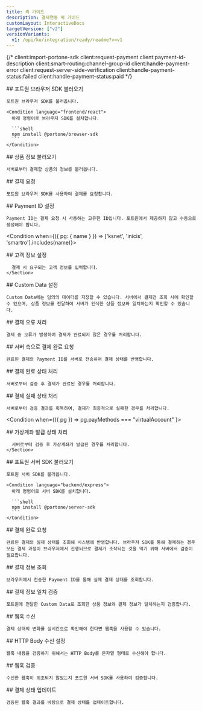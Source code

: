 ```yaml
---
title: 퀵 가이드
description: 결제연동 퀵 가이드
customLayout: InteractiveDocs
targetVersion: ["v2"]
versionVariants:
  v1: /opi/ko/integration/ready/readme?v=v1
---
```



{/* client:import-portone-sdk
client:request-payment
client:payment-id-description
client:smart-routing:channel-group-id
client:handle-payment-error
client:request-server-side-verification
client:handle-payment-status:failed
client:handle-payment-status:paid */}

<InteractiveDoc>
  <Section section="client:import-portone-sdk">
    ## 포트원 브라우저 SDK 불러오기

    포트원 브라우저 SDK를 불러옵니다.

    <Condition language="frontend/react">
      아래 명령어로 브라우저 SDK를 설치합니다.

      ```shell
      npm install @portone/browser-sdk
      ```
    </Condition>
  </Section>

  <Section section="client:fetch-item">
    ## 상품 정보 불러오기

    서버로부터 결제할 상품의 정보를 불러옵니다.
  </Section>

  <Section section="client:request-payment">
    ## 결제 요청

    포트원 브라우저 SDK를 사용하여 결제를 요청합니다.
  </Section>

  <Section section="client:payment-id">
    ## Payment ID 설정

    Payment ID는 결제 요청 시 사용하는 고유한 ID입니다. 포트원에서 제공하지 않고 수동으로 생성해야 합니다.
  </Section>

  <Condition when={({ pg: { name } }) => ['ksnet', 'inicis', 'smartro'].includes(name)}>
    <Section section="client:customer-data">
      ## 고객 정보 설정

      결제 시 요구되는 고객 정보를 입력합니다.
    </Section>
  </Condition>

  <Section section="client:custom-data">
    ## Custom Data 설정

    Custom Data에는 임의의 데이터를 저장할 수 있습니다. 서버에서 결제건 조회 시에 확인할 수 있으며, 상품 정보를 전달하여 서버가 인식한 상품 정보와 일치하는지 확인할 수 있습니다.
  </Section>

  <Section section="client:handle-payment-error">
    ## 결제 오류 처리

    결제 중 오류가 발생하여 결제가 완료되지 않은 경우를 처리합니다.
  </Section>

  <Section section="client:request-server-side-verification">
    ## 서버 측으로 결제 완료 요청

    완료된 결제의 Payment ID를 서버로 전송하여 결제 상태를 반영합니다.
  </Section>

  <Section section="client:handle-payment-status:paid">
    ## 결제 완료 상태 처리

    서버로부터 검증 후 결제가 완료된 경우를 처리합니다.
  </Section>

  <Section section="client:handle-payment-status:failed">
    ## 결제 실패 상태 처리

    서버로부터 검증 결과를 획득하여, 결제가 최종적으로 실패한 경우를 처리합니다.
  </Section>

  <Condition when={({ pg }) => pg.payMethods === "virtualAccount" }>
    <Section section="client:handle-payment-status:virtual-account-issued">
      ## 가상계좌 발급 상태 처리

      서버로부터 검증 후 가상계좌가 발급된 경우를 처리합니다.
    </Section>
  </Condition>

  <Section section="server:import-portone-sdk">
    ## 포트원 서버 SDK 불러오기

    포트원 서버 SDK를 불러옵니다.

    <Condition language="backend/express">
      아래 명령어로 서버 SDK를 설치합니다.

      ```shell
      npm install @portone/server-sdk
      ```
    </Condition>
  </Section>

  <Section section="server:complete-payment">
    ## 결제 완료 요청

    완료된 결제의 실제 상태를 조회해 시스템에 반영합니다. 브라우저 SDK를 통해 결제하는 경우 모든 결제 과정이 브라우저에서 진행되므로 결제가 조작되는 것을 막기 위해 서버에서 검증이 필요합니다.
  </Section>

  <Section section="server:complete-payment:get-payment">
    ## 결제 정보 조회

    브라우저에서 전송한 Payment ID를 통해 실제 결제 상태를 조회합니다.
  </Section>

  <Section section="server:complete-payment:verify-payment">
    ## 결제 정보 일치 검증

    포트원에 전달한 Custom Data로 조회한 상품 정보와 결제 정보가 일치하는지 검증합니다.
  </Section>

  <Section section="server:webhook">
    ## 웹훅 수신

    결제 상태의 변화를 실시간으로 확인해야 한다면 웹훅을 사용할 수 있습니다.
  </Section>

  <Section section="server:webhook:raw-body">
    ## HTTP Body 수신 설정
    
    웹훅 내용을 검증하기 위해서는 HTTP Body를 문자열 형태로 수신해야 합니다.
  </Section>

  <Section section="server:webhook:verify">
    ## 웹훅 검증

    수신한 웹훅이 위조되지 않았는지 포트원 서버 SDK를 사용하여 검증합니다.
  </Section>

  <Section section="server:webhook:complete-payment">
    ## 결제 상태 업데이트

    검증된 웹훅 결과를 바탕으로 결제 상태를 업데이트합니다.
  </Section>
</InteractiveDoc>

